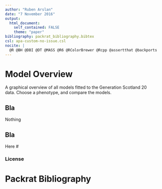 ```yaml
---
author: "Ruben Arslan"
date: "7 November 2016"
output:
  html_document: 
    self_contained: FALSE
    theme: "paper"
bibliography: packrat_bibliography.bibtex
csl: apa-custom-no-issue.csl
nocite: | 
  @R @BH @DBI @DT @MASS @R6 @RColorBrewer @Rcpp @assertthat @backports @base64enc @bitops @caTools @codetools @colorspace @commonmark @curl @dichromat @digest @dplyr @evaluate @foreign @formr @ggplot2 @gridExtra @gtable @haven @highr @hms @htmltools @htmlwidgets @httr @jsonlite @knitr @labeling @lazyeval @likert @lubridate @magrittr @markdown @mime @mnormt @munsell @openssl @openxlsx @packrat @pander @plyr @pryr @psych @readr @reshape2 @rmarkdown @rprojroot @scales @stringi @stringr @tibble @tidyr @xtable @yaml
---
```

# Model Overview {.tabset}
A graphical overview of all models fitted to the Generation Scotland 20 data. Choose a phenotype, and compare the models.

## Bla
Nothing

## Bla
Here
# &nbsp;

### License

# Packrat Bibliography

